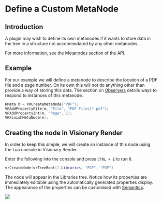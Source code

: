 # Define a Custom MetaNode

## Introduction

A plugin may wish to define its own metanodes if it wants to store data in the tree in a structure not accommodated by any other metanodes.

For more information, see the [Metanodes](../../reference/c-api/modules/metanodes/index.mdx) section of the API.

## Example

For our example we will define a metanode to describe the location of a PDF file and a page number. On its own this will not do anything other than provide a way of storing this data. The section on [Observers](../data-structure/observers.mdx) details ways to respond to instances of this metanode.

```cpp
HMeta m = VRCreateMetaNode("PDF");
VRAddPropertyFile(m, "File", "PDF Files|*.pdf");
VRAddPropertyInt(m, "Page", 1);
VRFinishMetaNode(m);
```

## Creating the node in Visionary Render

In order to keep this simple, we will create an instance of this node using the Lua console in Visionary Render.

Enter the following into the console and press `CTRL + E` to run it.

```lua
vrCreateNode(vrTreeRoot().Libraries, "PDF", "PDF")
```

The node will appear in the Libraries tree. Notice how its properties are immediately editable using the automatically generated properties display. The appearance of the properties can be customised with [Semantics](../advanced/semantics.mdx).

![](/img/visren/prog-guide/pdf-default-props.png)
